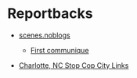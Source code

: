 # Reportbacks

- [scenes.noblogs](https://scenes.noblogs.org/post/category/communiques/)
   - [First communique](https://anarchistnews.org/content/no-whistling-atlanta-forest-communique)

- [Charlotte, NC Stop Cop City Links](https://github.com/stopcopcity345/StopCopCity)